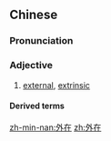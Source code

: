 ==Chinese==
{{zh-forms}}

===Pronunciation===
{{zh-pron
|m=wàizài
|mn=gōa-chāi
|cat=a
}}

===Adjective===
{{zh-adj}}

# [[external]], [[extrinsic]]

====Derived terms====
{{zh-der|外在美}}

[[zh-min-nan:外在]]
[[zh:外在]]